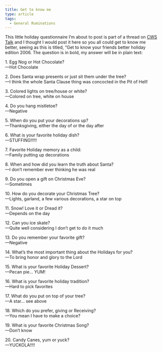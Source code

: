 ```yaml
---
title: Get to know me
type: article
tags:
  - General Ruminations
---
```


This little holiday questionnaire I’m about to post is part of a thread on [CWS Talk](http://www.christianwebsite.com/talk/index.php) and I thought I would post it here so you all could get to know me better, seeing as this is titled, “Get to know your friends better holiday edition 2006. The question is in bold, my answer will be in plain text:

1\. Egg Nog or Hot Chocolate?  
—Hot Chocolate

2\. Does Santa wrap presents or just sit them under the tree?  
—I think the whole Santa Clause thing was concocted in the Pit of Hell!

3\. Colored lights on tree/house or white?  
—Colored on tree, white on house

4\. Do you hang mistletoe?  
—Negative

5\. When do you put your decorations up?  
—Thanksgiving, either the day of or the day after

6\. What is your favorite holiday dish?  
—STUFFING!!!!!

7\. Favorite Holiday memory as a child:  
—Family putting up decorations

8\. When and how did you learn the truth about Santa?  
—I don’t remember ever thinking he was real

9\. Do you open a gift on Christmas Eve?  
—Sometimes

10\. How do you decorate your Christmas Tree?  
—Lights, garland, a few various decorations, a star on top

11\. Snow! Love it or Dread it?  
—Depends on the day

12\. Can you ice skate?  
—Quite well considering I don’t get to do it much

13\. Do you remember your favorite gift?  
—Negative

14\. What’s the most important thing about the Holidays for you?  
—To bring honor and glory to the Lord

15\. What is your favorite Holiday Dessert?  
—Pecan pie… YUM!

16\. What is your favorite holiday tradition?  
—Hard to pick favorites

17\. What do you put on top of your tree?  
—A star… see above

18\. Which do you prefer, giving or Receiving?  
—You mean I have to make a choice?

19\. What is your favorite Christmas Song?  
—Don’t know

20\. Candy Canes, yum or yuck?  
—YUCKOLA!!!!
